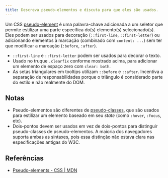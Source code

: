 ```yaml
---
title: Descreva pseudo-elementos e discuta para que eles são usados.
---
```


Um CSS [pseudo-element](https://developer.mozilla.org/en-US/docs/Web/CSS/Pseudo-elements) é uma palavra-chave adicionada a um seletor que permite estilizar uma parte específica do(s) elemento(s) selecionado(s). Eles podem ser usados para decoração (`::first-line`, `::first-letter`) ou adicionando elementos à marcação (combinado com `content: ...`) sem ter que modificar a marcação (`:before`, `:after`).

-   `::first-line` e `::first-letter` podem ser usados para decorar o texto.
-   Usado no truque `.clearfix` conforme mostrado acima, para adicionar um elemento de espaço zero com `clear: both`.
-   As setas triangulares em tooltips utilizam `::before` e `::after`. Incentiva a separação de responsabilidades porque o triângulo é considerado parte do estilo e não realmente do DOM.

## Notas

-   Pseudo-elementos são diferentes de [pseudo-classes](https://developer.mozilla.org/en-US/docs/Web/CSS/Pseudo-classes), que são usados para estilizar um elemento baseado em seu _state_ (como `:hover`, `:focus`, etc).
-   Dois-pontos devem ser usados em vez de dois-pontos para distinguir pseudo-classes de pseudo-elementos. A maioria dos navegadores suporta ambas as sintaxes, pois essa distinção não estava clara nas especificações antigas do W3C.

## Referências

-   [Pseudo-elements - CSS | MDN](https://developer.mozilla.org/en-US/docs/Web/CSS/Pseudo-elements)
